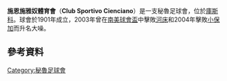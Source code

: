 {{Infobox football club
| clubname   = 施恩施雅奴<br /> Cienciano
| image      = [[Image:Cienciano.png|180px]]
| fullname   = Club Sportivo Cienciano
| nickname   = ''Los Rojos'',<br /> ''Los Imperiales'',<br /> ''La Furia Roja'',<br /> ''Los Cuzqueños'',<br /> ''El Papá''
| founded    = {{Start date and years ago|1901|07|08|df=yes}}
| ground     = [[加斯拿素球場|加斯拿素球場]]
| capacity   = 42,056
| chairman   = Juvenal Farfán
| manager    = Paul Cominges<ref>http://www.americatv.com.pe/deportes/futbol-peruano/cienciano-presento-paul-cominges-como-su-nuevo-director-tecnico-n205209</ref>
| league     = [[秘魯足球甲級聯賽|秘魯足球甲級聯賽]]
| season     = 2019
| position   = 秘魯乙，第 1 位（升班）
| website    = http://www.cienciano.com/
| pattern_la1=|pattern_b1=|pattern_ra1=
| leftarm1=FF0000|body1=FF0000|rightarm1=FF0000|shorts1=FFFFFF|socks1=FF0000
| pattern_la2=|pattern_b2=|pattern_ra2=
| leftarm2=191970|body2=191970|rightarm2=191970|shorts2=FFFFFF|socks2=191970
}}
'''施恩施雅奴體育會'''（'''Club Sportivo Cienciano'''）是一支秘魯足球會，位於[[庫斯科|庫斯科]]。球會於1901年成立，2003年曾在[[南美球會盃|南美球會盃]]中擊敗[[河床|河床]]和2004年擊敗[[小保加|小保加]]而升名大噪。

== 參考資料 ==
{{reflist}}


{{fc-stub}}

[[Category:秘魯足球會|Category:秘魯足球會]]